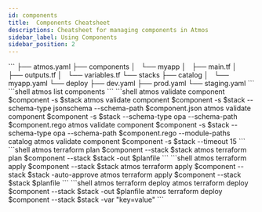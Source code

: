 ```yaml
---
id: components
title:  Components Cheatsheet
descriptions: Cheatsheet for managing components in Atmos
sidebar_label: Using Components
sidebar_position: 2
---
```


<CardGroup title="Configuration" className="cheatsheet">
  <Card title="Folder Structure">
  ```
  ├── atmos.yaml
  ├── components
  │   └── myapp
  │       ├── main.tf
  │       ├── outputs.tf
  │       └── variables.tf
  └── stacks
      ├── catalog
      │   └── myapp.yaml
      └── deploy
          ├── dev.yaml
          ├── prod.yaml
          └── staging.yaml
  ```
  </Card>
</CardGroup>

<CardGroup title="Commands" className="cheatsheet">
    <Card title="List Components">
    ```shell
    atmos list components
    ```
    </Card>
    <Card title="Validate Components">
    ```shell
    atmos validate component $component -s $stack
    atmos validate component $component -s $stack --schema-type jsonschema --schema-path $component.json
    atmos validate component $component -s $stack --schema-type opa --schema-path $component.rego 
    atmos validate component $component -s $stack --schema-type opa --schema-path $component.rego  --module-paths catalog
    atmos validate component $component -s $stack --timeout 15
    ```
    </Card>    
</CardGroup>

<CardGroup title="Terraform" className="cheatsheet">
    <Card title="Plan Root Modules">
    ```shell
    atmos terraform plan $component --stack $stack
    atmos terraform plan $component --stack $stack -out $planfile
    ```
    </Card> 
    <Card title="Apply Root Modules">
    ```shell
    atmos terraform apply $component --stack $stack
    atmos terraform apply $component --stack $stack -auto-approve
    atmos terraform apply $component --stack $stack $planfile
    ```
    </Card>
    <Card title="Deploy Root Modules">
    ```shell
    atmos terraform deploy
    atmos terraform deploy $component --stack $stack -out $planfile
    atmos terraform deploy $component --stack $stack -var "key=value"
    ```
    </Card>
</CardGroup>
